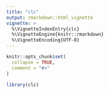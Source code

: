 ```yaml
---
title: "clc"
output: rmarkdown::html_vignette
vignette: >
  %\VignetteIndexEntry{clc}
  %\VignetteEngine{knitr::rmarkdown}
  %\VignetteEncoding{UTF-8}
---
```


```r
knitr::opts_chunk$set(
  collapse = TRUE,
  comment = "#>"
)
```

```r
library(clc)
```
